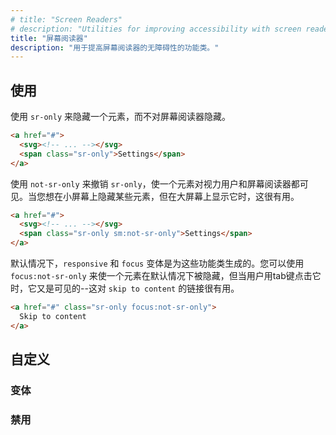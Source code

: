 ```yaml
---
# title: "Screen Readers"
# description: "Utilities for improving accessibility with screen readers."
title: "屏幕阅读器"
description: "用于提高屏幕阅读器的无障碍性的功能类。"
---
```




<!-- ## Usage -->
## 使用

<!-- Use `sr-only` to hide an element visually without hiding it from screen readers: -->
使用 `sr-only` 来隐藏一个元素，而不对屏幕阅读器隐藏。

```html
<a href="#">
  <svg><!-- ... --></svg>
  <span class="sr-only">Settings</span>
</a>
```

<!-- Use `not-sr-only` to undo `sr-only`, making an element visible to sighted users as well as screen readers. This can be useful when you want to visually hide something on small screens but show it on larger screens for example: -->
使用 `not-sr-only` 来撤销 `sr-only`，使一个元素对视力用户和屏幕阅读器都可见。当您想在小屏幕上隐藏某些元素，但在大屏幕上显示它时，这很有用。

```html
<a href="#">
  <svg><!-- ... --></svg>
  <span class="sr-only sm:not-sr-only">Settings</span>
</a>
```

<!-- By default, `responsive` and `focus` variants are generated for these utilities. You can use `focus:not-sr-only` to make an element visually hidden by default but visible when the user tabs to it — useful for "skip to content" links: -->
默认情况下，`responsive` 和 `focus` 变体是为这些功能类生成的。您可以使用 `focus:not-sr-only` 来使一个元素在默认情况下被隐藏，但当用户用tab键点击它时，它又是可见的--这对 `skip to content` 的链接很有用。

```html
<a href="#" class="sr-only focus:not-sr-only">
  Skip to content
</a>
```

<!-- ## Customizing -->
## 自定义

<!-- ### Variants -->
### 变体

<Variants plugin="accessibility" />

<!-- ### Disabling -->
### 禁用

<Disabling plugin="accessibility" />
